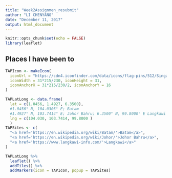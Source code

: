 ```yaml
---
title: "Week2Assignmen_resubmit"
author: "LI CHENYANG"
date: "December 11, 2017"
output: html_document
---
```


```r
knitr::opts_chunk$set(echo = FALSE)
library(leaflet)
```

## Places I have been to

```r
TAPIcon <- makeIcon(
  iconUrl = "https://cdn4.iconfinder.com/data/icons/flag-pins/512/Singapore_Flag.png",
  iconWidth = 31*215/230, iconHeight = 31,
  iconAnchorX = 31*215/230/2, iconAnchorY = 16
)

TAPLatLong <- data.frame(
  lat = c(1.0456, 1.4927, 6.3500), 
  #1.0456° N, 104.0305° E; Batam
  #1.4927° N, 103.7414° E; Johor Bahru; 6.3500° N, 99.8000° E Langkawi
  lng = c(104.030, 103.7414, 99.8000 )
  )
TAPSites <- c(
  "<a href='https://en.wikipedia.org/wiki/Batam/'>Batam</a>",
  "<a href='https://en.wikipedia.org/wiki/Johor/'>Johor Bahru</a>",
  "<a href='https://www.langkawi-info.com/'>Langkawi</a>"
)

TAPLatLong %>% 
  leaflet() %>%
  addTiles() %>%
  addMarkers(icon = TAPIcon, popup = TAPSites)

```


